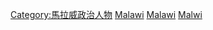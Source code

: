 [[Category:馬拉威政治人物|Category:馬拉威政治人物]]
[[Category:非洲各国总统|Malawi]]
[[Category:各国国家元首|Malawi]]
[[Category:各国政府首脑|Malwi]]